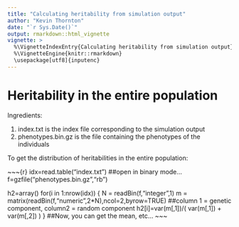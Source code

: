 ```yaml
---
title: "Calculating heritability from simulation output"
author: "Kevin Thornton"
date: "`r Sys.Date()`"
output: rmarkdown::html_vignette
vignette: >
  %\VignetteIndexEntry{Calculating heritability from simulation output}
  %\VignetteEngine{knitr::rmarkdown}
  \usepackage[utf8]{inputenc}
---
```


# Heritability in the entire population

Ingredients:

1. index.txt is the index file corresponding to the simulation output
2. phenotypes.bin.gz is the file containing the phenotypes of the individuals

To get the distribution of heritabilities in the entire population:

~~~{r}
idx=read.table("index.txt")
##open in binary mode...
f=gzfile("phenotypes.bin.gz","rb")

h2=array()
for(i in 1:nrow(idx))
{
	N = readBin(f,"integer",1)
	m = matrix(readBin(f,"numeric",2*N),ncol=2,byrow=TRUE)
	##column 1 = genetic component, column2 = random component
	h2[i]=var(m[,1])/( var(m[,1]) + var(m[,2]) )
}
##Now, you can get the mean, etc...
~~~
